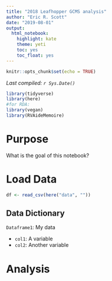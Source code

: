 ```yaml
---
title: "2018 Leafhopper GCMS analysis"
author: "Eric R. Scott"
date: "2019-08-01"
output: 
  html_notebook: 
    highlight: kate
    theme: yeti
    toc: yes
    toc_float: yes
---
```


```r
knitr::opts_chunk$set(echo = TRUE)
```

*Last compiled: `r Sys.Date()`*

```r
library(tidyverse)
library(here)
#for RDA:
library(vegan)
library(RVAideMemoire)
```

# Purpose

What is the goal of this notebook?

# Load Data

```r
df <- read_csv(here("data", ""))
```

## Data Dictionary

`Dataframe1`: My data

- `col1`: A variable
- `col2`: Another variable

# Analysis

